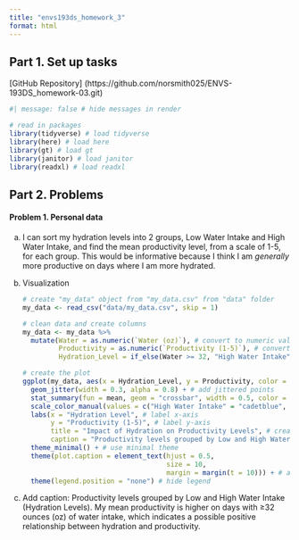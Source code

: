 ```yaml
---
title: "envs193ds_homework_3"
format: html
---
```


## Part 1. Set up tasks

\[GitHub Repository\] (https://github.com/norsmith025/ENVS-193DS_homework-03.git)

```r
#| message: false # hide messages in render

# read in packages
library(tidyverse) # load tidyverse 
library(here) # load here
library(gt) # load gt
library(janitor) # load janitor
library(readxl) # load readxl

```

## Part 2. Problems

#### Problem 1. Personal data

a.  I can sort my hydration levels into 2 groups, Low Water Intake and High Water Intake, and find the mean productivity level, from a scale of 1-5, for each group. This would be informative because I think I am *generally* more productive on days where I am more hydrated.

b.  Visualization

    ```r
    # create "my_data" object from "my_data.csv" from "data" folder
    my_data <- read_csv("data/my_data.csv", skip = 1) 

    # clean data and create columns
    my_data <- my_data %>%
      mutate(Water = as.numeric(`Water (oz)`), # convert to numeric values and store in column "Water"
             Productivity = as.numeric(`Productivity (1-5)`), # convert to numeric values and store in column "Productivity"
             Hydration_Level = if_else(Water >= 32, "High Water Intake", "Low Water Intake")) # create new column "Hydration_Level" based on Water with threshold of 32 oz

    # create the plot
    ggplot(my_data, aes(x = Hydration_Level, y = Productivity, color = Hydration_Level)) +
      geom_jitter(width = 0.3, alpha = 0.8) + # add jittered points 
      stat_summary(fun = mean, geom = "crossbar", width = 0.5, color = "darkgrey") + # add horizontal bar to show mean productivity for both hydration groups
      scale_color_manual(values = c("High Water Intake" = "cadetblue", "Low Water Intake" = "salmon")) + # manually set colors for both hydration groups
      labs(x = "Hydration Level", # label x-axis
           y = "Productivity (1-5)", # label y-axis
           title = "Impact of Hydration on Productivity Levels", # create title
           caption = "Productivity levels grouped by Low and High Water Intake (Hydration Levels).\nMy mean productivity is higher on days with ≥32 ounces (oz) of water intake,\n which indicates a possible positive") + # add caption
      theme_minimal() + # use minimal theme 
      theme(plot.caption = element_text(hjust = 0.5,
                                        size = 10, 
                                        margin = margin(t = 10))) + # align caption 
      theme(legend.position = "none") # hide legend 

    ```

c.  Add caption: Productivity levels grouped by Low and High Water Intake (Hydration Levels). My mean productivity is higher on days with ≥32 ounces (oz) of water intake, which indicates a possible positive relationship between hydration and productivity.
